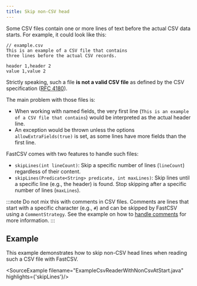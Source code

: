 ```yaml
---
title: Skip non-CSV head
---
```



Some CSV files contain one or more lines of text before the actual CSV data starts.
For example, it could look like this:

```
// example.csv
This is an example of a CSV file that contains
three lines before the actual CSV records.

header 1,header 2
value 1,value 2
```

Strictly speaking, such a file **is not a valid CSV file** as defined by the CSV specification
([RFC 4180](https://www.rfc-editor.org/rfc/rfc4180)).

The main problem with those files is:

- When working with named fields, the very first line (`This is an example of a CSV file that contains`)
  would be interpreted as the actual header line.
- An exception would be thrown unless the options `allowExtraFields(true)` is set, as some lines have
  more fields than the first line.

FastCSV comes with two features to handle such files:

- `skipLines(int lineCount)`: Skip a specific number of lines (`lineCount`) regardless of their content.
- `skipLines(Predicate<String> predicate, int maxLines)`: Skip lines until a specific line (e.g., the header) is found.
  Stop skipping after a specific number of lines (`maxLines`).

:::note
Do not mix this with comments in CSV files. Comments are lines that start with a specific character
(e.g., `#`) and can be skipped by FastCSV using a `CommentStrategy`.
See the example on how to [handle comments](/guides/examples/handle-comments/) for more information.
:::

## Example

This example demonstrates how to skip non-CSV head lines when reading such a CSV file with FastCSV.

<SourceExample filename="ExampleCsvReaderWithNonCsvAtStart.java" highlights={'skipLines'}/>
